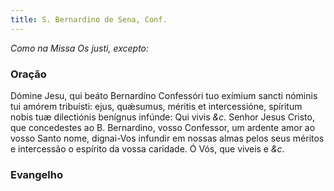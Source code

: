 ```yaml
---
title: S. Bernardino de Sena, Conf.
---
```


<em>Como na Missa Os justi, excepto:</em>


<LinkCard
  href="/missal/comum/14confessoresnaopontifices1"
  title="Confessores não Pontífices - Missa Os justi"
/>

### Oração

<div class="grid grid-cols-2 gap-5">
  <span class="text-justify">
    Dómine Jesu, qui beáto Bernardíno Confessóri tuo exímium sancti nóminis tui
    amórem tribuísti: ejus, quǽsumus, méritis et intercessióne, spíritum nobis
    tuæ dilectiónis benígnus infúnde: Qui vivis <em>&c.</em>
  </span>
  <span class="text-justify">
    Senhor Jesus Cristo, que concedestes ao B. Bernardino, vosso Confessor, um
    ardente amor ao vosso Santo nome, dignai-Vos infundir em nossas almas pelos
    seus méritos e intercessão o espírito da vossa caridade. Ó Vós, que viveis e
    <em>&c.</em>
  </span>
</div>

### Evangelho

<LinkCard
  href="/missal/comum/16abades#evangelho"
  title="Abades - Missa Os justi"
/>
